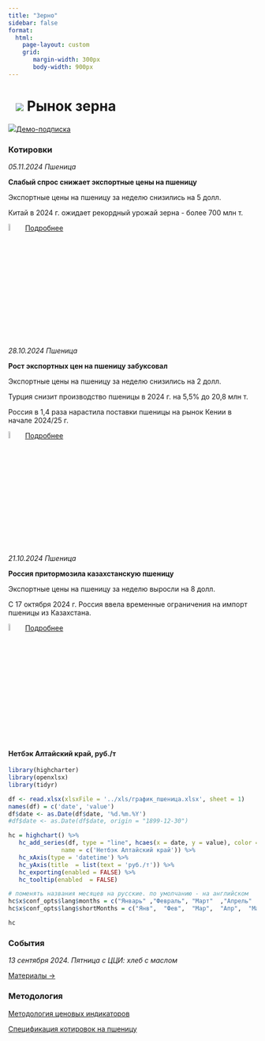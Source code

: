 ```yaml
---
title: "Зерно"
sidebar: false
format: 
  html:
    page-layout: custom
    grid:
       margin-width: 300px
       body-width: 900px
---
```


# ![](../images/icon-wheat.svg) Рынок зерна {.my-custom-class style="margin-left:3%;"}

![](../images/icon-subscription.svg)[Демо-подписка](../demo-subscription.qmd)

::::: {.grid style="margin-left:0%"}
::: {.g-col-12 .g-col-sm-12 .g-col-xs-12 .g-col-xl-6 .g-col-md-6 .g-col-lg-6}
### Котировки

*05.11.2024 Пшеница*

**Слабый спрос снижает экспортные цены на пшеницу**

Экспортные цены на пшеницу за неделю снизились на 5 долл.

Китай в 2024 г. ожидает рекордный урожай зерна - более 700 млн т.

![](../images/icon-locker.svg){width="6%"} [Подробнее](../demo-subscription.qmd)

*28.10.2024 Пшеница*

**Рост экспортных цен на пшеницу забуксовал**

Экспортные цены на пшеницу за неделю снизились на 2 долл.

Турция снизит производство пшеницы в 2024 г. на 5,5% до 20,8 млн т.

Россия в 1,4 раза нарастила поставки пшеницы на рынок Кении в начале 2024/25 г.

![](../images/icon-locker.svg){width="6%"} [Подробнее](../demo-subscription.qmd)

*21.10.2024 Пшеница*

**Россия притормозила казахстанскую пшеницу**

Экспортные цены на пшеницу за неделю выросли на 8 долл.

С 17 октября 2024 г. Россия ввела временные ограничения на импорт пшеницы из Казахстана.

![](../images/icon-locker.svg){width="6%"} [Подробнее](../demo-subscription.qmd)
:::

::: {.g-col-12 .g-col-sm-12 .g-col-xs-12 .g-col-xl-6 .g-col-md-6 .g-col-lg-6}
#### Нетбэк Алтайский край, руб./т

```r

library(highcharter)
library(openxlsx)
library(tidyr)

df <- read.xlsx(xlsxFile = '../xls/график_пшеница.xlsx', sheet = 1) 
names(df) = c('date', 'value')
df$date <- as.Date(df$date, '%d.%m.%Y')
#df$date <- as.Date(df$date, origin = "1899-12-30")

hc = highchart() %>%
   hc_add_series(df, type = "line", hcaes(x = date, y = value), color = c("#1A4AFC"),
               name = c('Нетбэк Алтайский край')) %>%
   hc_xAxis(type = 'datetime') %>%
   hc_yAxis(title  = list(text = 'руб./т')) %>%
   hc_exporting(enabled = FALSE) %>%
   hc_tooltip(enabled  = FALSE)

# поменять названия месяцев на русские. по умолчанию - на английском
hc$x$conf_opts$lang$months = c("Январь"	,"Февраль",	"Март"	,"Апрель"	,"Май",	"Июнь", "Июль",	"Август",	"Сентябрь",	"Октябрь",	"Ноябрь",	"Декабрь")
hc$x$conf_opts$lang$shortMonths = c("Янв", 	"Фев",	"Мар",	"Апр",	"Май",	"Июн",	"Июл",	"Авг",	"Сен",	"Окт",	"Ноя",	"Дек")

hc

```

### События

*13 сентября 2024. Пятница с ЦЦИ: хлеб с маслом*

[Материалы →](../events/2024-09-13-wheat.qmd)
:::
:::::

::::: {.grid style="margin-left:0%"}
::: {.g-col-12 .g-col-sm-12 .g-col-xs-12 .g-col-xl-4 .g-col-md-6 .g-col-lg-6}
### Методология

[Методология ценовых индикаторов](../methodology/methodology-benchmark-pbc.qmd)

[Спецификация котировок на пшеницу](../methodology/specs-wheat.qmd)
:::

::: {.g-col-12 .g-col-sm-12 .g-col-xs-12 .g-col-xl-4 .g-col-md-6 .g-col-lg-6}
:::
:::::
